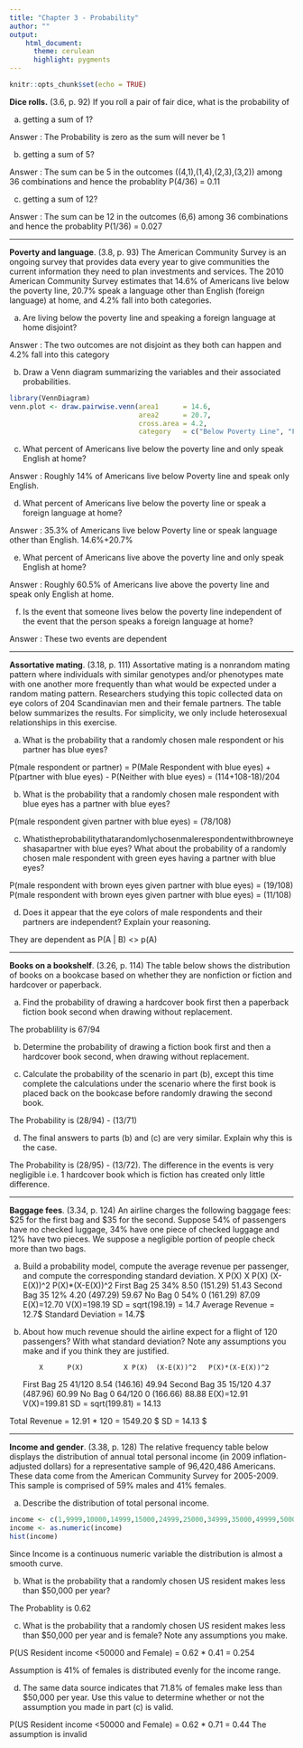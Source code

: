 ```yaml
---
title: "Chapter 3 - Probability"
author: ""
output:
    html_document:
      theme: cerulean
      highlight: pygments
---
```


```r
knitr::opts_chunk$set(echo = TRUE)
```

**Dice rolls.** (3.6, p. 92) If you roll a pair of fair dice, what is the probability of

(a) getting a sum of 1?

Answer : The Probability is zero as the sum will never be 1

(b) getting a sum of 5?

Answer : The sum can be 5 in the outcomes ((4,1),(1,4),(2,3),(3,2)) among 36 combinations and hence the probablity P(4/36) = 0.11

(c) getting a sum of 12?

Answer : The sum can be 12 in the outcomes (6,6) among 36 combinations and hence the probablity P(1/36) = 0.027



--------------------------------------------------------------------------------

\clearpage

**Poverty and language**. (3.8, p. 93) The American Community Survey is an ongoing survey that provides data every year to give communities the current information they need to plan investments and services. The 2010 American Community Survey estimates that 14.6% of Americans live below the poverty line, 20.7% speak a language other than English (foreign language) at home, and 4.2% fall into both categories.

(a) Are living below the poverty line and speaking a foreign language at home disjoint?

Answer : The two outcomes are not disjoint as they both can happen and 4.2% fall into this category

(b) Draw a Venn diagram summarizing the variables and their associated probabilities.


```r

library(VennDiagram)
venn.plot <- draw.pairwise.venn(area1      = 14.6,
                                area2      = 20.7,
                                cross.area = 4.2,
                                category   = c("Below Poverty Line", "Foreign Language"))
```


(c) What percent of Americans live below the poverty line and only speak English at home?

Answer : Roughly 14% of Americans live below Poverty line and speak only English. 

(d) What percent of Americans live below the poverty line or speak a foreign language at home?

Answer : 35.3% of Americans live below Poverty line or speak language other than English. 14.6%+20.7%

(e) What percent of Americans live above the poverty line and only speak English at home?

Answer : Roughly 60.5% of Americans live above the poverty line and speak only English at home. 

(f) Is the event that someone lives below the poverty line independent of the event that the person speaks a foreign language at home?

Answer : These two events are dependent



--------------------------------------------------------------------------------

\clearpage

**Assortative mating**. (3.18, p. 111) Assortative mating is a nonrandom mating pattern where individuals with similar genotypes and/or phenotypes mate with one another more frequently than what would be expected under a random mating pattern. Researchers studying this topic collected data on eye colors of 204 Scandinavian men and their female partners. The table below summarizes the results. For simplicity, we only include heterosexual relationships in this exercise.

\begin{center}
\begin{tabular}{ll  ccc c}
                                        &           & \multicolumn{3}{c}{\textit{Partner (female)}} \\
\cline{3-5}
                                        &           & Blue  & Brown     & Green     & Total \\
\cline{2-6}
                                        & Blue      & 78    & 23        & 13        & 114 \\
\multirow{2}{*}{\textit{Self (male)}}   & Brown     & 19    & 23        & 12        & 54 \\
                                        & Green     & 11    & 9         & 16        & 36 \\
\cline{2-6}
                                        & Total     & 108   & 55        & 41        & 204
\end{tabular}
\end{center}


(a) What is the probability that a randomly chosen male respondent or his partner has blue eyes?

P(male respondent or partner) = P(Male Respondent with blue eyes) + P(partner with blue eyes) - P(Neither with blue eyes) = (114+108-18)/204

(b) What is the probability that a randomly chosen male respondent with blue eyes has a partner with blue eyes?

P(male respondent given partner with blue eyes) = (78/108) 

(c) Whatistheprobabilitythatarandomlychosenmalerespondentwithbrowneyeshasapartner with blue eyes? What about the probability of a randomly chosen male respondent with green eyes having a partner with blue eyes?

P(male respondent with brown eyes given partner with blue eyes) = (19/108) 
P(male respondent with brown eyes given partner with blue eyes) = (11/108) 


(d) Does it appear that the eye colors of male respondents and their partners are independent? Explain your reasoning.

They are dependent as P(A | B) <> p(A)




--------------------------------------------------------------------------------

\clearpage

**Books on a bookshelf**. (3.26, p. 114) The table below shows the distribution of books on a bookcase
based on whether they are nonfiction or fiction and hardcover or paperback.

\begin{center}
\begin{tabular}{ll  cc c}
                                &           & \multicolumn{2}{c}{\textit{Format}} \\
\cline{3-4}
                                &           & Hardcover     & Paperback     & Total \\
\cline{2-5}
\multirow{2}{*}{\textit{Type}}  & Fiction   & 13            & 59            & 72 \\
                                & Nonfiction& 15            & 8             & 23 \\
\cline{2-5}
                                & Total     & 28            & 67            & 95 \\
\cline{2-5}
\end{tabular}
\end{center}

(a) Find the probability of drawing a hardcover book first then a paperback fiction book second when drawing without replacement.

The probablility is 67/94

(b) Determine the probability of drawing a fiction book first and then a hardcover book second, when drawing without replacement.



(c) Calculate the probability of the scenario in part (b), except this time complete the calculations under the scenario where the first book is placed back on the bookcase before randomly drawing the second book.

The Probability is (28/94) - (13/71)

(d) The final answers to parts (b) and (c) are very similar. Explain why this is the case.

The Probability is (28/95) - (13/72). The difference in the events is very negligible i.e. 1 hardcover book which is fiction has created only little difference.



--------------------------------------------------------------------------------

\clearpage

**Baggage fees**. (3.34, p. 124) An airline charges the following baggage fees: $25 for the first bag and $35 for the second. Suppose 54% of passengers have no checked luggage, 34% have one piece of checked luggage and 12% have two pieces. We suppose a negligible portion of people check more than two bags.

(a) Build a probability model, compute the average revenue per passenger, and compute the corresponding standard deviation.
            X      P(X)          X P(X)  (X-E(X))^2   P(X)*(X-E(X))^2
First Bag   25     34%           8.50    (151.29)      51.43
Second Bag  35     12%           4.20    (497.29)      59.67
No Bag      0      54%            0      (161.29)      87.09
                              E(X)=12.70             V(X)=198.19
                                                    SD = sqrt(198.19) = 14.7
Average Revenue = 12.7$
Standard Deviation = 14.7$


(b) About how much revenue should the airline expect for a flight of 120 passengers? With what standard deviation? Note any assumptions you make and if you think they are justified.

            X      P(X)          X P(X)  (X-E(X))^2   P(X)*(X-E(X))^2
First Bag   25     41/120         8.54    (146.16)      49.94
Second Bag  35     15/120         4.37    (487.96)      60.99
No Bag      0      64/120          0      (166.66)      88.88
                              E(X)=12.91             V(X)=199.81
                                                    SD = sqrt(199.81) = 14.13
                                                    
Total Revenue = 12.91 * 120 = 1549.20 $
SD = 14.13 $



--------------------------------------------------------------------------------

\clearpage

**Income and gender**. (3.38, p. 128) The relative frequency table below displays the distribution of annual total personal income (in 2009 inflation-adjusted dollars) for a representative sample of 96,420,486 Americans. These data come from the American Community Survey for 2005-2009. This sample is comprised of 59% males and 41% females.

\begin{center}
\begin{tabular}{lr}
  \hline
\textit{Income}         & \textit{Total} \\
  \hline
\$1 to \$9,999 or loss  & 2.2\% \\
\$10,000 to \$14,999    & 4.7\% \\
\$15,000 to \$24,999    & 15.8\% \\
\$25,000 to \$34,999    & 18.3\% \\
\$35,000 to \$49,999    & 21.2\% \\
\$50,000 to \$64,999    & 13.9\% \\
\$65,000 to \$74,999    & 5.8\% \\
\$75,000 to \$99,999    & 8.4\% \\
\$100,000 or more       & 9.7\% \\
   \hline
\end{tabular}
\end{center}

(a) Describe the distribution of total personal income.

```r
income <- c(1,9999,10000,14999,15000,24999,25000,34999,35000,49999,50000,64999,65000,74999,75000,99999,100001)
income <- as.numeric(income)
hist(income)
```

Since Income is a continuous numeric variable the distribution is almost a smooth curve.


(b) What is the probability that a randomly chosen US
resident makes less than $50,000 per year?

The Probablity is 0.62


(c) What is the probability that a randomly chosen US resident makes less than $50,000 per year and is female?
Note any assumptions you make.

P(US Resident income <50000 and Female) = 0.62 * 0.41 = 0.254

Assumption is 41% of females is distributed evenly for the income range. 


(d) The same data source indicates that 71.8% of females
make less than $50,000 per year. Use this value to determine whether or not the assumption you made in part (c) is valid.

P(US Resident income <50000 and Female) = 0.62 * 0.71 = 0.44
The assumption is invalid




